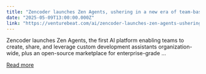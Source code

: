 ```yaml
---
title: "Zencoder launches Zen Agents, ushering in a new era of team-based AI for software development"
date: "2025-05-09T13:00:00.000Z"
link: "https://venturebeat.com/ai/zencoder-launches-zen-agents-ushering-in-a-new-era-of-team-based-ai-for-software-development/"
---
```


Zencoder launches Zen Agents, the first AI platform enabling teams to create, share, and leverage custom development assistants organization-wide, plus an open-source marketplace for enterprise-grade ...

[Read more](https://venturebeat.com/ai/zencoder-launches-zen-agents-ushering-in-a-new-era-of-team-based-ai-for-software-development/)
